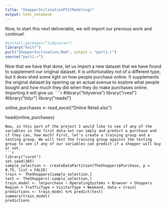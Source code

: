 ```yaml
---
title: "ShopperInclinationPt2(Modeling)"
output: html_notebook
---
```


Now, to start this next deliverable, we will import our previous work and continue!
```r
#install.packages("tidyverse")
library("knitr")
purl("ShopperInclination.Rmd", output = "part1.r")
source("part1.r")
```
Now that we have that done, let us import a new dataset that we have found to supplement our original dataset. It is unfortunatley not of a different type, but it does shed some light on how people purchase online. It supplements the original dataset by opening up an actual avenue to explore what people bought and how much they did when they do make purchases online. Importing it will give us:
````r
#library("tidyverse")
library("rvest")
#library("tidyr")
library("readxl")

online_purchases <- read_excel("Online Retail.xlsx")

head(online_purchases)
```
Now, in this part of the project I would like to see if any of the variables in the first data-set can imply and predict a purchase and if they can, how much? First, let's create a training group and a testing group. We will test the training group against the testing group to see if any of our variables can predict if a shopper will buy or not.
```r
library("caret")
set.seed(385)
sample_selection <- createDataPartition(TheShoppers$Purchase, p = 0.75, list = FALSE)
train <- TheShoppers[sample_selection,]
test <- TheShoppers[-sample_selection,]
train_model <- lm(purchase ~ OperatingSystems + Browser + Shoppers Region + TrafficType + VisitorType + Weekend, data = train)
predictions <- train_model %>% predict(test)
summary(train_model)
predictions
```
